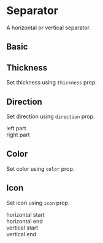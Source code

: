 
<Meta title="Components/Data Display/Separator" component={Separator} />

# Separator

<Description>A horizontal or vertical separator.</Description>

## Basic

<Canvas>
  <Story name="basic">
    <Separator />
  </Story>
</Canvas>

## Thickness

<Description>Set thickness using `thickness` prop.</Description>

<Canvas>
  <Story name="thickness">
    <Separator thickness={3} />
  </Story>
</Canvas>

## Direction

<Description>Set direction using `direction` prop.</Description>

<Canvas>
  <Story name="direction">
    <FlexBox inline>
      <div>left part</div>
      <Separator direction="vertical" mx={1} />
      <div>right part</div>
    </FlexBox>
  </Story>
</Canvas>

## Color

<Description>Set color using `color` prop.</Description>

<Canvas>
  <Story name="color">
    <Separator color="primary" />
  </Story>
</Canvas>

## Icon

<Description>Set icon using `icon` prop.</Description>

<Canvas>
  <Story name="with-icon">
    <div>
      <div>horizontal start</div>
      <Separator my={1} icon="ray-top-arrow" />
      <div>horizontal end</div>
    </div>
    <Box mt={2} display="flex" alignItems="center">
      <div>vertical start</div>
      <Separator direction="vertical" mx={1} icon="ray-start-arrow" />
      <div>vertical end</div>
    </Box>
  </Story>
</Canvas>
